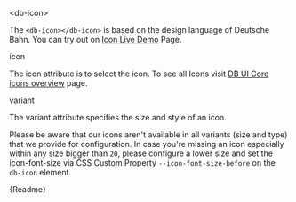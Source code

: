 


<Meta title="04-Data-Display/Icon/Intro" />

<db-headline variant="1">&lt;db-icon&gt;</db-headline>

The `<db-icon></db-icon>` is based on the design language of Deutsche Bahn. You can try out on <a href="/story/db-icon--live-demo">Icon Live Demo</a> Page.

<Canvas>
  <db-icon icon="account"></db-icon>
</Canvas>

<db-headline variant="2">icon</db-headline>

The icon attribute is to select the icon. To see all Icons visit <a href="https://db-ui.github.io/core/?p=viewall-base-icons" target="_blank">DB UI Core icons overview</a> page.

<Canvas>
  <db-icon icon="account"></db-icon>
  <db-icon icon="edit"></db-icon>
  <db-icon icon="zoom-out"></db-icon>
</Canvas>

<db-headline variant="2">variant</db-headline>

The variant attribute specifies the size and style of an icon.

Please be aware that our icons aren't available in all variants (size and type) that we provide for configuration. In case you're missing an icon especially within any size bigger than `20`, please configure a lower size and set the icon-font-size via CSS Custom Property `--icon-font-size-before` on the `db-icon` element.

<Canvas>
  <db-icon icon="account" variant="20-outline"></db-icon>
  <db-icon icon="account" variant="24-outline"></db-icon>
  <db-icon icon="account" variant="32-outline"></db-icon>
  <db-icon icon="account" variant="48-outline"></db-icon>
  <db-icon icon="account" variant="64-outline"></db-icon>
</Canvas>

<Markdown>{Readme}</Markdown>
